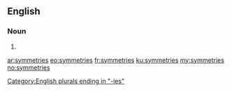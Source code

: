 ==English==

===Noun===
{{head|en}}

# {{plural of|symmetry}}

[[Category:English plurals ending in "-ies"]]

[[ar:symmetries]]
[[eo:symmetries]]
[[fr:symmetries]]
[[ku:symmetries]]
[[my:symmetries]]
[[no:symmetries]]